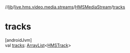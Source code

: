 //[lib](../../../index)/[live.hms.video.media.streams](../index)/[HMSMediaStream](index)/[tracks](tracks)

# tracks

[androidJvm]\
val [tracks](tracks): [ArrayList](https://developer.android.com/reference/kotlin/java/util/ArrayList.html)<[HMSTrack](../../live.hms.video.media.tracks/-h-m-s-track/index)>
